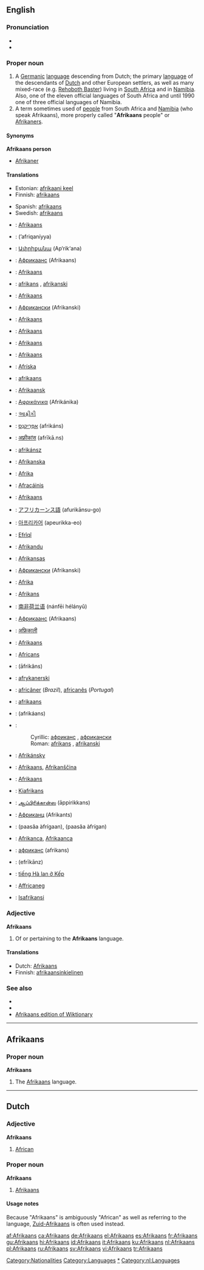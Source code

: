 {{wikipedia}}
{{see|afrikaans}}
==English==

===Pronunciation===
*{{IPA|/ˌɑːfrɪˈkɑːnz/}}
*{{rhymes|ɑːnz}}

===Proper noun===
{{en-proper noun}}

# A [[Germanic]] [[language]] descending from Dutch; the primary [[language]] of the descendants of [[Dutch]] and other European settlers, as well as many mixed-race (e.g. [[Rehoboth Baster]]) living in [[South Africa]] and in [[Namibia]]. Also, one of the eleven official languages of South Africa and until 1990 one of three official languages of Namibia.
# A term sometimes used of [[people]] from South Africa and [[Namibia]] (who speak Afrikaans), more properly called "'''Afrikaans''' people" or [[Afrikaner]]s.

====Synonyms====
'''Afrikaans person'''
*[[Afrikaner]]

====Translations====
{{trans-top|language}}
*Estonian: [[afrikaani keel]]
*Finnish: [[afrikaans#Finnish|afrikaans]]
{{trans-mid}}
*Spanish: [[afrikaans#Spanish|afrikaans]]
*Swedish: [[afrikaans#Swedish|afrikaans]]
{{trans-bottom}}

{{checktrans-top}}
<!--  Some of these terms may actually refer to Afrikaner  -->
*{{ttbc|Afrikaans}}: [[#Afrikaans|Afrikaans]]
*{{ttbc|Arabic}}: {{ARchar|[[أفريقانية]]}} (’afriqaníyya) {{f}}
*{{ttbc|Armenian}}: [[Ափրիքանա]] (Ap‘rik‘ana)
*{{ttbc|Azeri}}: [[Африкаанс]] (Afrikaans)
*{{ttbc|Basque}}: [[#Basque|Afrikaans]]
*{{ttbc|Bosnian}}: [[afrikans]] {{m}}, [[afrikanski]] {{m}}
*{{ttbc|Breton}}: [[#Breton|Afrikaans]]
*{{ttbc|Bulgarian}}: [[Африкански]] (Afrikanski)
*{{ttbc|Catalan}}: [[#Catalan|Afrikaans]]
*{{ttbc|Croatian}}: [[#Croatian|Afrikaans]] {{m}}
*{{ttbc|Danish}}: [[#Danish|Afrikaans]]
*{{ttbc|Dutch}}: [[#Dutch|Afrikaans]]
*{{ttbc|Faeroese}}: [[Afríska]]
*{{ttbc|French}}: [[#French|afrikaans]] {{m}}
*{{ttbc|Frisian}}: [[Afrikaansk]]
*{{ttbc|Greek}}: [[Αφρικάνικα]] (Afrikánika)
*{{ttbc|Gujarati}}: [[આફ્રીકી]]
*{{ttbc|Hebrew}}: [[אפריקאנס|אַפְרִיקַנְס]] (afrikáns)
*{{ttbc|Hindi}}: [[अफ़्रीकांस]] (afrīkā.ns)
*{{ttbc|Hungarian}}: [[afrikánsz]]
*{{ttbc|Icelandic}}: [[Afríkanska]]
*{{ttbc|Indonesian}}: [[Afrika]]
*{{ttbc|Irish}}: [[Afracáinis]]
*{{ttbc|Italian}}: [[#Italian|Afrikaans]]
*{{ttbc|Japanese}}: [[アフリカーンス語]] (afurikānsu-go)
*{{ttbc|Korean}}: [[아프리카어]] (apeurikka-eo)
*{{ttbc|Kurdish}}: [[Efrîqî]]
*{{ttbc|Latvian}}: [[Afrikandu]]
*{{ttbc|Lithuanian}}: [[Afrikansas]]
*{{ttbc|Macedonian}}: [[Африкански]] (Afrikanski)
*{{ttbc|Malay}}: [[Afrika]]
*{{ttbc|Maltese}}: [[Afrikans]]
*{{ttbc|Mandarin Chinese}}: [[南非荷兰语]] (nánfēi hélányǔ)
*{{ttbc|Moksha}}: [[Африкаанс]] (Afrikaans)
*{{ttbc|Nepali}}: [[अफ्रिकाली]]
*{{ttbc|Norwegian}}: [[#Norwegian|Afrikaans]]
*{{ttbc|Occitan}}: [[Africans]]
*{{ttbc|Persian}}: {{FAchar|[[افریکانس|آفریکانس]]}} (āfrikâns)
*{{ttbc|Polish}}: [[afrykanerski]]
*{{ttbc|Portuguese}}: [[africâner]] (''Brazil''), [[africanês]] (''Portugal'')
*{{ttbc|Romanian}}: [[#Romanian|afrikaans]]
*{{ttbc|Russian}}: {{RUchar|[[африкаанс]]}} (afrikáans) {{m}}
*{{ttbc|Serbian}}:
*:Cyrillic: [[африканс#Serbian|африканс]] {{m}}, [[африкански#Serbian|африкански]] {{m}}
*:Roman: [[afrikans#Serbian|afrikans]] {{m}}, [[afrikanski#Serbian|afrikanski]] {{m}}
*{{ttbc|Slovak}}: [[Afrikánsky]]
*{{ttbc|Slovene}}: [[#Slovene|Afrikaans]], [[Afrikanščina]]
*{{ttbc|Sorbian}}: [[#Sorbian|Afrikaans]]
*{{ttbc|Swahili}}: [[Kiafrikans]]
*{{ttbc|Tamil}}: [[ஆப்பிரிக்கான்ஸ]] (āppirikkans)
*{{ttbc|Tatar}}: [[Африканц]] (Afrikants)
*{{ttbc|Thai}}: {{THchar|[[ภาษาอัฟริกาน]]}} (paasăa àfrígaan), {{THchar|[[ภาษาอัฟริกันส์]]}} (paasăa àfrígan)
*{{ttbc|Turkish}}: [[Afrikanca]], [[Afrikaanca]]
*{{ttbc|Ukrainian}}: [[африканс]] (afrikans)
*{{ttbc|Urdu}}: {{URchar|[[ایفریکانز]]}} (efrīkānz)
*{{ttbc|Vietnamese}}: [[tiếng Hà lan ở Kếp]]
*{{ttbc|Welsh}}: [[Affricaneg]]
*{{ttbc|Zulu}}: [[Isafrikansi]]
{{trans-bottom}}

===Adjective===
'''Afrikaans'''

# Of or pertaining to the '''Afrikaans''' language.

====Translations====
{{trans-top|of or pertaining to the Afrikaans language}}
*Dutch: [[#Dutch|Afrikaans]]
*Finnish: [[afrikaans#Finnish|afrikaansin]][[kielinen]]
{{trans-mid}}
{{trans-bottom}}

===See also===
{{interwiktionary|code=af}}

*{{langcat}}
*{{pedialite|Afrikaans}}
*[[:af:|Afrikaans edition of Wiktionary]]
{{ethnologue|code=afr}}
{{websters-online}}

[[Category:Nationalities]]
[[Category:Languages]]

----

==Afrikaans==

===Proper noun===
'''Afrikaans'''

# The [[#English|Afrikaans]] language.

[[Category:Afrikaans language|*]]

----

==Dutch==
{{wikipedia|lang=nl}}
===Adjective===
'''Afrikaans'''

#[[African]]

===Proper noun===
'''Afrikaans''' {{n}}

#[[#English|Afrikaans]]

====Usage notes====
Because "Afrikaans" is ambiguously "African" as well as referring to the language, [[Zuid-Afrikaans]] is often used instead.

[[Category:nl:Languages]]

[[af:Afrikaans]]
[[ca:Afrikaans]]
[[de:Afrikaans]]
[[el:Afrikaans]]
[[es:Afrikaans]]
[[fr:Afrikaans]]
[[gu:Afrikaans]]
[[hi:Afrikaans]]
[[id:Afrikaans]]
[[it:Afrikaans]]
[[ku:Afrikaans]]
[[nl:Afrikaans]]
[[pl:Afrikaans]]
[[ru:Afrikaans]]
[[sv:Afrikaans]]
[[vi:Afrikaans]]
[[tr:Afrikaans]]